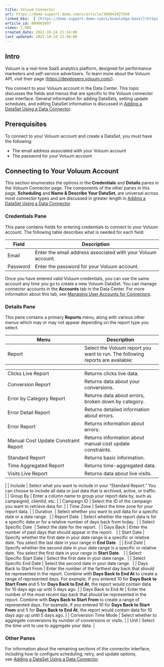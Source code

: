 ```yaml
---
title: Voluum Connector
url: https://domo-support.domo.com/s/article/360042927594
linked_kbs:  ['[https://domo-support.domo.com/s/knowledge-base/](https://domo-support.domo.com/s/knowledge-base/)', '[https://domo-support.domo.com/s/](https://domo-support.domo.com/s/)', '[https://domo-support.domo.com/s/topic/0TO5w000000ZammGAC](https://domo-support.domo.com/s/topic/0TO5w000000ZammGAC)', '[https://domo-support.domo.com/s/topic/0TO5w000000ZanLGAS](https://domo-support.domo.com/s/topic/0TO5w000000ZanLGAS)', '[https://domo-support.domo.com/s/topic/0TO5w000000ZaoQGAS](https://domo-support.domo.com/s/topic/0TO5w000000ZaoQGAS)', '[https://domo-support.domo.com/s/article/360042926274](https://domo-support.domo.com/s/article/360042926274)', '[https://domo-support.domo.com/s/article/360042926054](https://domo-support.domo.com/s/article/360042926054)', '[https://domo-support.domo.com/s/article/360042927594](https://domo-support.domo.com/s/article/360042927594)', '[https://domo-support.domo.com/s/topic/0TO5w000000ZaoQGAS/api-connectors](https://domo-support.domo.com/s/topic/0TO5w000000ZaoQGAS/api-connectors)', '[https://domo-support.domo.com/s/article/360043429933](https://domo-support.domo.com/s/article/360043429933)', '[https://domo-support.domo.com/s/article/360043429953](https://domo-support.domo.com/s/article/360043429953)', '[https://domo-support.domo.com/s/article/360042925494](https://domo-support.domo.com/s/article/360042925494)', '[https://domo-support.domo.com/s/article/4408174643607](https://domo-support.domo.com/s/article/4408174643607)', '[https://domo-support.domo.com/s/article/360043429913](https://domo-support.domo.com/s/article/360043429913)', '[https://domo-support.domo.com/s/login/](https://domo-support.domo.com/s/login/)']
article_id: 000003697
views: 1,085
created_date: 2022-10-24 21:14:00
last updated: 2022-10-24 22:40:00
---
```




Intro
-----


Voluum is a real-time SaaS analytics platform, designed for performance marketers and self-service advertisers. To learn more about the Voluum API, visit their page ([https://developers.voluum.com/](https://developers.voluum.com/ "https://developers.voluum.com/")).


You connect to your Voluum account in the Data Center. This topic discusses the fields and menus that are specific to the Voluum connector user interface. General information for adding DataSets, setting update schedules, and editing DataSet information is discussed in [Adding a DataSet Using a Data Connector](/s/article/360042926274 "Adding a DataSet Using a Data Connector").


Prerequisites
-------------


To connect to your Voluum account and create a DataSet, you must have the following:


* The email address associated with your Voluum account
* The password for your Voluum account


Connecting to Your Voluum Account
---------------------------------


This section enumerates the options in the **Credentials** and **Details** panes in the Voluum Connector page. The components of the other panes in this page, **Scheduling** and **Name & Describe Your DataSet**, are universal across most connector types and are discussed in greater length in [Adding a DataSet Using a Data Connector](/s/article/360042926274 "Adding a DataSet Using a Data Connector").


### Credentials Pane


This pane contains fields for entering credentials to connect to your Voluum account. The following table describes what is needed for each field:  




| Field | Description |
| --- | --- |
| Email | Enter the email address associated with your Voluum account. |
| Password | Enter the password for your Voluum account. |


Once you have entered valid Voluum credentials, you can use the same account any time you go to create a new Voluum DataSet. You can manage connector accounts in the **Accounts** tab in the Data Center. For more information about this tab, see [Managing User Accounts for Connectors](/s/article/360042926054 "Managing User Accounts for Connectors").


### Details Pane


This pane contains a primary **Reports** menu, along with various other menus which may or may not appear depending on the report type you select.




| Menu | Description |
| --- | --- |
| Report | Select the Voluum report you want to run. The following reports are available:

|  |  |
| --- | --- |
| Clicks Live Report | Returns clicks live data. |
| Conversion Report | Returns data about your conversions. |
| Error by Category Report | Returns data about errors, broken down by category. |
| Error Detail Report | Returns detailed information about errors. |
| Error Report | Returns information about errors. |
| Manual Cost Update Constraint Report | Returns information about manual cost update constraints. |
| Standard Report | Returns basic information. |
| Time Aggregated Report | Returns time-aggregated data. |
| Visits Live Report  | Returns data about live visits. |

 |
| Include | Select what you want to include in your "Standard Report." You can choose to include all data or just data that is archived, active, or traffic.  |
| Group By | Enter a column name to group your report data by, such as campaignId, clientId, etc. |
| Campaign ID | Select the ID of the campaign you want to retrieve data for. |
| Time Zone | Select the time zone for your report data. |
| Duration  | Select whether you want to pull data for a specific date or a date range.  |
| Report Date  | Select whether the report data is for a specific date or for a relative number of days back from today.  |
| Select Specific Date  | Select the date for the report.  |
| Days Back | Enter the number of past days that should appear in the report.   |
| Start Date | Specify whether the first date in your date range is a specific or relative date. You select the last date in your range in **End Date**.  |
| End Date | Specify whether the second date in your date range is a specific or relative date. You select the first date in your range in **Start Date**.   |
| Select Specific Start Date | Select the first date in your date range.  |
| Select Specific End Date | Select the second date in your date range.  |
| Days Back to Start From | Enter the number of the farthest day back that should be represented in the report. Combine with **Days Back to End At** to create a range of represented days.
For example, if you entered 10 for **Days Back to Start From** and 5 for **Days Back to End At**, the report would contain data for 10 days ago up until 5 days ago. |
| Days Back to End At | Enter the number of the most recent day back that should be represented in the report. Combine with **Days Back to Start From** to create a range of represented days.
For example, if you entered 10 for **Days Back to Start From** and 5 for **Days Back to End At**, the report would contain data for 10 days ago up until 5 days ago. |
| Conversion Time Mode | Select whether to aggregate conversions by number of conversions or visits. |
| Unit | Select the time unit to use to aggregate your data. |


### Other Panes


For information about the remaining sections of the connector interface, including how to configure scheduling, retry, and update options, see [Adding a DataSet Using a Data Connector](/s/article/360042926274 "Adding a DataSet Using a Data Connector").

